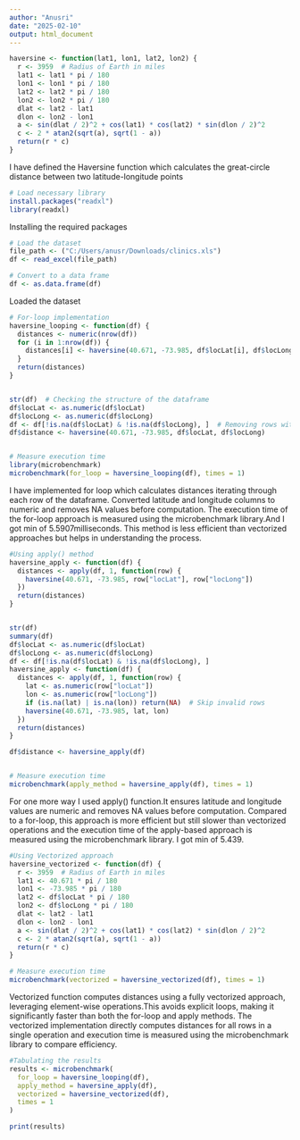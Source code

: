 ---
author: "Anusri"
date: "2025-02-10"
output: html_document
---

```{r}
haversine <- function(lat1, lon1, lat2, lon2) {
  r <- 3959  # Radius of Earth in miles
  lat1 <- lat1 * pi / 180
  lon1 <- lon1 * pi / 180
  lat2 <- lat2 * pi / 180
  lon2 <- lon2 * pi / 180
  dlat <- lat2 - lat1
  dlon <- lon2 - lon1
  a <- sin(dlat / 2)^2 + cos(lat1) * cos(lat2) * sin(dlon / 2)^2
  c <- 2 * atan2(sqrt(a), sqrt(1 - a))
  return(r * c)
}

```

I have defined the Haversine function which calculates the great-circle distance between two latitude-longitude points 

```{r}
# Load necessary library
install.packages("readxl")
library(readxl)
```

Installing the required packages

```{r}
# Load the dataset
file_path <- ("C:/Users/anusr/Downloads/clinics.xls")  
df <- read_excel(file_path)

# Convert to a data frame
df <- as.data.frame(df)
```
Loaded the dataset

```{r}
# For-loop implementation
haversine_looping <- function(df) {
  distances <- numeric(nrow(df))
  for (i in 1:nrow(df)) {
    distances[i] <- haversine(40.671, -73.985, df$locLat[i], df$locLong[i])
  }
  return(distances)
}


str(df)  # Checking the structure of the dataframe
df$locLat <- as.numeric(df$locLat)
df$locLong <- as.numeric(df$locLong)
df <- df[!is.na(df$locLat) & !is.na(df$locLong), ]  # Removing rows with NA values
df$distance <- haversine(40.671, -73.985, df$locLat, df$locLong)


# Measure execution time
library(microbenchmark)
microbenchmark(for_loop = haversine_looping(df), times = 1)

```
I have implemented for loop which calculates distances iterating through each row of the dataframe. Converted latitude and longitude columns to numeric and removes NA values before computation. The execution time of the for-loop approach is measured using the microbenchmark library.And I got min of 5.5907milliseconds. This method is less efficient than vectorized approaches but helps in understanding the process.



```{r}
#Using apply() method
haversine_apply <- function(df) {
  distances <- apply(df, 1, function(row) {
    haversine(40.671, -73.985, row["locLat"], row["locLong"])
  })
  return(distances)
}


str(df)  
summary(df)  
df$locLat <- as.numeric(df$locLat)
df$locLong <- as.numeric(df$locLong)
df <- df[!is.na(df$locLat) & !is.na(df$locLong), ]
haversine_apply <- function(df) {
  distances <- apply(df, 1, function(row) {
    lat <- as.numeric(row["locLat"])
    lon <- as.numeric(row["locLong"])
    if (is.na(lat) | is.na(lon)) return(NA)  # Skip invalid rows
    haversine(40.671, -73.985, lat, lon)
  })
  return(distances)
}

df$distance <- haversine_apply(df)


# Measure execution time
microbenchmark(apply_method = haversine_apply(df), times = 1)

```
For one more way I used apply() function.It ensures latitude and longitude values are numeric and removes NA values before computation. Compared to a for-loop, this approach is more efficient but still slower than vectorized operations and the execution time of the apply-based approach is measured using the microbenchmark library. I got min of 5.439.

```{r}
#Using Vectorized approach
haversine_vectorized <- function(df) {
  r <- 3959  # Radius of Earth in miles
  lat1 <- 40.671 * pi / 180
  lon1 <- -73.985 * pi / 180
  lat2 <- df$locLat * pi / 180
  lon2 <- df$locLong * pi / 180
  dlat <- lat2 - lat1
  dlon <- lon2 - lon1
  a <- sin(dlat / 2)^2 + cos(lat1) * cos(lat2) * sin(dlon / 2)^2
  c <- 2 * atan2(sqrt(a), sqrt(1 - a))
  return(r * c)
}

# Measure execution time
microbenchmark(vectorized = haversine_vectorized(df), times = 1)

```
Vectorized function computes distances using a fully vectorized approach, leveraging element-wise operations.This avoids explicit loops, making it significantly faster than both the for-loop and apply methods. The vectorized implementation directly computes distances for all rows in a single operation and execution time is measured using the microbenchmark library to compare efficiency.


```{r}
#Tabulating the results
results <- microbenchmark(
  for_loop = haversine_looping(df),
  apply_method = haversine_apply(df),
  vectorized = haversine_vectorized(df),
  times = 1
)

print(results)

```



